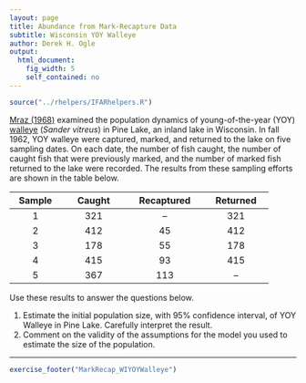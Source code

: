 ```yaml
---
layout: page
title: Abundance from Mark-Recapture Data
subtitle: Wisconsin YOY Walleye
author: Derek H. Ogle
output: 
  html_document: 
    fig_width: 5
    self_contained: no
---
```


```r
source("../rhelpers/IFARhelpers.R")
```

[Mraz (1968)](http://digicoll.library.wisc.edu/cgi-bin/EcoNatRes/EcoNatRes-idx?type=header;pview=hide;id=EcoNatRes.DNRBull40) examined the population dynamics of young-of-the-year (YOY) [walleye](https://en.wikipedia.org/wiki/Walleye) (*Sander vitreus*) in Pine Lake, an inland lake in Wisconsin.  In fall 1962, YOY walleye were captured, marked, and returned to the lake on five sampling dates.  On each date, the number of fish caught, the number of caught fish that were previously marked, and the number of marked fish returned to the lake were recorded.  The results from these sampling efforts are shown in the table below.

| Sample |  &nbsp;&nbsp;&nbsp;Caught&nbsp;&nbsp;&nbsp;  | &nbsp;&nbsp;&nbsp;Recaptured&nbsp;&nbsp;&nbsp; | &nbsp;&nbsp;&nbsp;Returned&nbsp;&nbsp;&nbsp; |
|:------:|:--------:|:----------:|:--------:|
|    1   |    321   |     --     |    321   |
|    2   |    412   |     45     |    412   |
|    3   |    178   |     55     |    178   |
|    4   |    415   |     93     |    415   |
|    5   |    367   |    113     |     --   |

Use these results to answer the questions below.

1. Estimate the initial population size, with 95% confidence interval, of YOY Walleye in Pine Lake.  Carefully interpret the result.
1. Comment on the validity of the assumptions for the model you used to estimate the size of the population.

---
```r
exercise_footer("MarkRecap_WIYOYWalleye")
```
